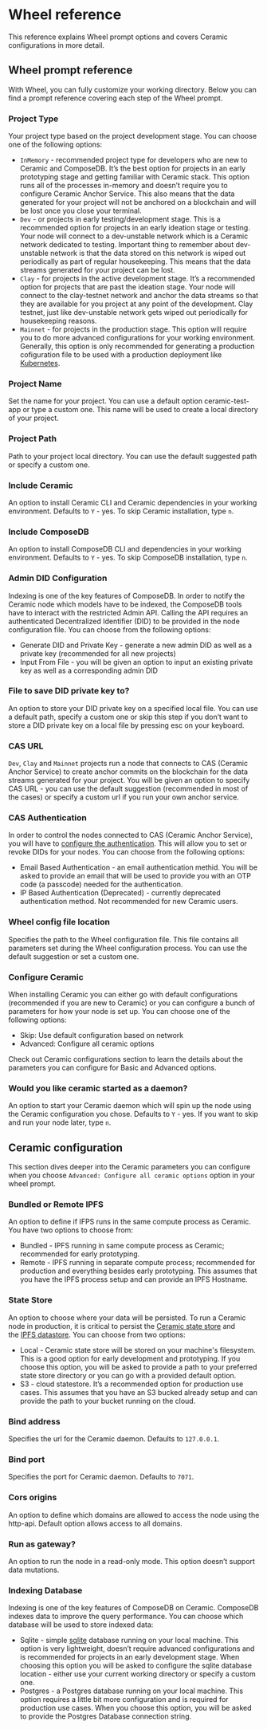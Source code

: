 
# Wheel reference 

This reference explains Wheel prompt options and covers Ceramic configurations in more detail.

## Wheel prompt reference

With Wheel, you can fully customize your working directory. Below you can find a prompt reference
 covering each step of the Wheel prompt. 

### Project Type 
Your project type based on the project development stage. You can choose one of
 the following options:

- `InMemory` - recommended project type for developers who are new to Ceramic and ComposeDB.
 It’s the best option for projects in an early prototyping stage and getting familiar with Ceramic stack.
 This option runs all of the processes in-memory and doesn’t require you to configure Ceramic Anchor Service.
 This also means that the data generated for your project will not be anchored on a blockchain and will be lost
 once you close your terminal.
- `Dev` - or projects in early testing/development stage. This is a recommended option for projects in an early
 ideation stage or testing. Your node will connect to a dev-unstable network which is a Ceramic network dedicated
 to testing. Important thing to remember about dev-unstable network is that the data stored on this network is wiped
 out periodically as part of regular housekeeping. This means that the data streams generated for your project can be lost.
- `Clay` - for projects in the active development stage. It’s a recommended option for projects that are past the ideation
 stage. Your node will connect to the clay-testnet network and anchor the data streams so that they are available for you
 project at any point of the development. Clay testnet, just like dev-unstable network gets wiped out periodically for 
 housekeeping reasons.
- `Mainnet` - for projects in the production stage. This option will require you to do more advanced configurations for
 your working environment. Generally, this option is only recommended for generating a production cofiguration file to be
 used with a production deployment like [Kubernetes](https://composedb.js.org/docs/0.4.x/guides/composedb-server/running-in-the-cloud). 

### Project Name 
Set the name for your project. You can use a default option ceramic-test-app or type a custom one. This
name will be used to create a local directory of your project. 

### Project Path 
Path to your project local directory. You can use the default suggested path or specify a custom one.

### Include Ceramic 
An option to install Ceramic CLI and Ceramic dependencies in your working environment.
Defaults to `Y` - yes. To skip Ceramic installation, type `n`. 


### Include ComposeDB 
An option to install ComposeDB CLI and dependencies in your working environment.
Defaults to `Y` - yes. To skip ComposeDB installation, type `n`.

### Admin DID Configuration
Indexing is one of the key features of ComposeDB. In order to notify the Ceramic node which models have to be indexed, the
ComposeDB tools have to interact with the restricted Admin API. Calling the API requires an authenticated Decentralized
Identifier (DID) to be provided in the node configuration file. You can choose from the following options:

- Generate DID and Private Key - generate a new admin DID as well as a private key (recommended for all new projects)
- Input From File - you will be given an option to input an existing private key as well as a corresponding admin DID


### File to save DID private key to?
An option to store your DID private key on a specified local file. You can use a default path,
specify a custom one or skip this step if you don’t want to store a DID private key on a local file by pressing esc on your keyboard.

### CAS URL
`Dev`, `Clay` and `Mainnet` projects run a node that connects to CAS (Ceramic Anchor Service) to create anchor
commits on the blockchain for the data streams generated for your project. You will be given an option  to specify CAS URL - you can 
use the default suggestion (recommended in most of the cases) or specify a custom url if you run your own anchor service. 


### CAS Authentication
In order to control the nodes connected to CAS (Ceramic Anchor Service), you will have to [configure the authentication](https://composedb.js.org/docs/0.4.x/guides/composedb-server/access-mainnet).
This will allow you to set or revoke DIDs for your nodes. You can choose from the following options:

- Email Based Authentication - an email authentication methid. You will be asked to provide an email that will be used to provide you with an OTP code (a passcode) needed for the authentication.
- IP Based Authentication (Deprecated) - currently deprecated authentication method. Not recommended for new Ceramic users.

### Wheel config file location
Specifies the path to the Wheel configuration file. This file contains all parameters set during the Wheel configuration process. You can use the default suggestion
or set a custom one.

### Configure Ceramic
When installing Ceramic you can either go with default configurations (recommended if you are new to Ceramic) or you can configure a bunch of parameters for how your node is set up.
You can choose one of the following options:

- Skip: Use default configuration based on network
- Advanced: Configure all ceramic options

Check out Ceramic configurations section to learn the details about the parameters you can configure for Basic and Advanced options.

### Would you like ceramic started as a daemon?
An option to start your Ceramic daemon which will spin up the node using the Ceramic configuration you chose. Defaults to `Y` - yes. If you want to skip and run your node later, type `n`.


## Ceramic configuration

This section dives deeper into the Ceramic parameters you can configure when you choose `Advanced: Configure all ceramic options` option in your wheel prompt.

### Bundled or Remote IPFS
An option to define if IFPS runs in the same compute process as Ceramic. You have two options to choose from:

- Bundled - IPFS running in same compute process as Ceramic; recommended for early prototyping.
- Remote - IPFS running in separate compute process; recommended for production and everything besides early prototyping. 
This assumes that you have the IPFS process setup and can provide an IPFS Hostname.


### State Store
An option to choose where your data will be persisted. To run a Ceramic node in production, it is critical to persist the [Ceramic state store](https://developers.ceramic.network/run/nodes/nodes/#ceramic-state-store)
and the [IPFS datastore](https://github.com/ipfs/go-ipfs/blob/master/docs/config.md#datastorespec). You can choose from two options:

- Local - Ceramic state store will be stored on your machine's filesystem. This is a good option for early development and prototyping. 
If you choose this option, you will be asked to provide a path to your preferred state store directory or you can go with a provided default option.
- S3 - cloud statestore. It’s a recommended option for production use cases. This assumes that you have an S3 bucked already setup and can provide 
the path to your bucket running on the cloud.


### Bind address
Specifies the url for the Ceramic daemon. Defaults to `127.0.0.1`.

### Bind port
Specifies the port for Ceramic daemon. Defaults to `7071`.

### Cors origins
An option to define which domains are allowed to access the node using the http-api. Default option allows access to all domains.

### Run as gateway?
An option to run the node in a read-only mode. This option doesn’t support data mutations. 


### Indexing Database
Indexing is one of the key features of ComposeDB on Ceramic.  ComposeDB indexes data to improve the query performance. You can choose which database will be used to store indexed data:

- Sqlite - simple [sqlite](https://sqlite.org/index.html) database running on your local machine. This option is very lightweight, doesn’t require advanced configurations and is
 recommended for projects in an early development stage. When choosing this option you will be asked to configure the sqlite database location - either use your current working directory or specify a custom one.
- Postgres - a Postgres database running on your local machine. This option requires a little bit more configuration and is required for production use cases. When you choose this option, you will be asked to provide
 the Postgres Database connection string.

